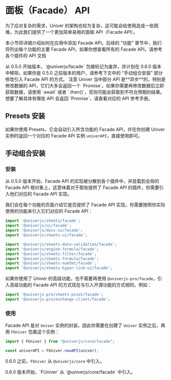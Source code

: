 
# 面板（Facade） API

为了应对复杂的需求，Univer 的架构也较为复杂，这可能会给使用造成一些困难，为此我们提供了一个更加简单易用的面板 API（Facade API）。

本小节将详细介绍如何在应用中添加 Facade API，后续的 “功能” 章节中，我们将列出每个功能的主要 Facade API，如果你想查看所有的 Facade API，请参考各个插件的 API 文档

<Callout>
  从 0.5.0 开始版本，`@univerjs/facade` 包被标记为废弃，并计划在 0.6.0 版本中移除。如果你是 0.5.0 之前版本的用户，请参考下文中的 “手动组合安装” 部分修改引入 Facade API 的方式。
</Callout>

<Callout type="warning">
  注意 Univer 当中部分 API 是**异步**的，特别是修改数据的 API，它们大多会返回一个 `Promise`。如果你需要再修改数据后立即获取数据，请使用 `await` 或者 `.then()`，否则可能会获取到不符合预期的结果。想要了解具体有哪些 API 会返回 `Promise`，请查看对应的 API 参考手册。
</Callout>

## Presets 安装

如果你使用 Presets，它会自动引入所含功能的 Facade API，并在你创建 Univer 实例时返回一个对应的 Facade API 实例 `univerAPI`，直接使用即可。

## 手动组合安装

### 安装

从 0.5.0 版本开始，Facade API 的实现被分散到各个插件中，并挂载到全局的 Facade API 根对象上，这意味着对于那些提供了 Facade API 的插件，你需要引入他们对应的 Facade API 实现。

我们会在每个功能的页面介绍它是否提供了 Facade API 实现，你需要按照你实际使用的功能来引入它们对应的 Facade API：

```typescript
import '@univerjs/sheets/facade';
import '@univerjs/ui/facade';
import '@univerjs/docs-ui/facade';
import '@univerjs/sheets-ui/facade';

import '@univerjs/sheets-data-validation/facade';
import '@univerjs/engine-formula/facade';
import '@univerjs/sheets-filter/facade';
import '@univerjs/sheets-formula/facade';
import '@univerjs/sheets-numfmt/facade';
import '@univerjs/sheets-hyper-link-ui/facade';
```

如果你使用了 Univer 的高级功能，也不需要再使用 `@univerjs-pro/facade`，引入高级功能的 Facade API 的方式现在与引入开源功能的方式相同，例如：

```typescript
import '@univerjs-pro/sheets-pivot/facade';
import '@univerjs-pro/exchange-client/facade';
```

### 使用

Facade API 是对 `Univer` 实例的封装，因此你需要在创建了 `Univer` 实例之后，再用 `FUniver` 包裹这个实例：

```typescript
import { FUniver } from "@univerjs/core/facade";

const univerAPI = FUniver.newAPI(univer);
```

0.6.0 之前，`FUniver` 从 `@univerjs/core` 中引入。

<Callout type="warning">
  0.6.0 版本开始，`FUniver` 从 `@univerjs/core/facade` 中引入。
</Callout>
